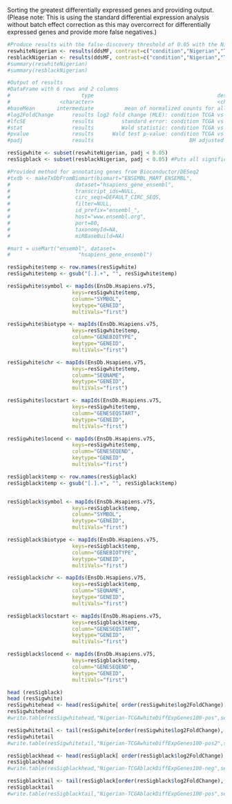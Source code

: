 
Sorting the greatest differentially expressed genes and providing output. (Please note: This is using the standard differential expression analysis without batch effect correction as this may overcorrect for differentially expressed genes and provide more false negatives.)
```r

#Produce results with the false-discovery threshold of 0.05 with the Nigerian patients in the numerator of the ratio and the TCGA patients in the denominator
reswhiteNigerian <- results(ddsMF, contrast=c("condition","Nigerian","TCGA_white"), alpha=0.05)
resblackNigerian <- results(ddsMF, contrast=c("condition","Nigerian","TCGA_black"), alpha=0.05)
#summary(reswhiteNigerian)
#summary(resblackNigerian)

#Output of results
#DataFrame with 6 rows and 2 columns
#                       type                                        description
#                <character>                                        <character>
#baseMean       intermediate          mean of normalized counts for all samples, average of the normalized count values, divided by the size factors, taken over all samples in the DESeqDataSet. 
#log2FoldChange      results log2 fold change (MLE): condition TCGA vs Nigerian, effect size estimate
#lfcSE               results         standard error: condition TCGA vs Nigerian
#stat                results         Wald statistic: condition TCGA vs Nigerian
#pvalue              results      Wald test p-value: condition TCGA vs Nigerian
#padj                results                               BH adjusted p-values

resSigwhite <- subset(reswhiteNigerian, padj < 0.05) 
resSigblack <- subset(resblackNigerian, padj < 0.05) #Puts all significantly differentially expressed genes into a table

#Provided method for annotating genes from Bioconductor/DESeq2
#txdb <- makeTxDbFromBiomart(biomart="ENSEMBL_MART_ENSEMBL",
#                     dataset="hsapiens_gene_ensembl",
#                     transcript_ids=NULL,
#                     circ_seqs=DEFAULT_CIRC_SEQS,
#                     filter=NULL,
#                     id_prefix="ensembl_",
#                     host="www.ensembl.org",
#                     port=80,
#                     taxonomyId=NA,
#                     miRBaseBuild=NA)

#mart = useMart("ensembl", dataset=
#                      "hsapiens_gene_ensembl")

resSigwhite$temp <- row.names(resSigwhite)
resSigwhite$temp <- gsub("[.].+", "", resSigwhite$temp)

resSigwhite$symbol <- mapIds(EnsDb.Hsapiens.v75,
                     keys=resSigwhite$temp,
                     column="SYMBOL",
                     keytype="GENEID",           
                     multiVals="first")

resSigwhite$biotype <- mapIds(EnsDb.Hsapiens.v75,
                     keys=resSigwhite$temp,
                     column="GENEBIOTYPE",
                     keytype="GENEID",           
                     multiVals="first")

resSigwhite$chr <- mapIds(EnsDb.Hsapiens.v75,
                     keys=resSigwhite$temp,
                     column="SEQNAME",
                     keytype="GENEID",           
                     multiVals="first")

resSigwhite$locstart <- mapIds(EnsDb.Hsapiens.v75,
                     keys=resSigwhite$temp,
                     column="GENESEQSTART",
                     keytype="GENEID",
                     multiVals="first")

resSigwhite$locend <- mapIds(EnsDb.Hsapiens.v75,
                     keys=resSigwhite$temp,
                     column="GENESEQEND",
                     keytype="GENEID",
                     multiVals="first")

resSigblack$temp <- row.names(resSigblack)
resSigblack$temp <- gsub("[.].+", "", resSigblack$temp)


resSigblack$symbol <- mapIds(EnsDb.Hsapiens.v75,
                     keys=resSigblack$temp,
                     column="SYMBOL",
                     keytype="GENEID",           
                     multiVals="first")

resSigblack$biotype <- mapIds(EnsDb.Hsapiens.v75,
                     keys=resSigblack$temp,
                     column="GENEBIOTYPE",
                     keytype="GENEID",           
                     multiVals="first")

resSigblack$chr <- mapIds(EnsDb.Hsapiens.v75,
                     keys=resSigblack$temp,
                     column="SEQNAME",
                     keytype="GENEID",           
                     multiVals="first")

resSigblack$locstart <- mapIds(EnsDb.Hsapiens.v75,
                     keys=resSigblack$temp,
                     column="GENESEQSTART",
                     keytype="GENEID",
                     multiVals="first")

resSigblack$locend <- mapIds(EnsDb.Hsapiens.v75,
                     keys=resSigblack$temp,
                     column="GENESEQEND",
                     keytype="GENEID",
                     multiVals="first")

head (resSigblack)
head (resSigwhite)
resSigwhitehead <- head(resSigwhite[ order(resSigwhite$log2FoldChange), ],10)
resSigwhitehead
#write.table(resSigwhitehead,"Nigerian-TCGAwhiteDiffExpGenes100-pos",sep="\t",row.names=TRUE)

resSigwhitetail <- tail(resSigwhite[order(resSigwhite$log2FoldChange), ],10)
resSigwhitetail
#write.table(resSigwhitetail,"Nigerian-TCGAwhiteDiffExpGenes100-pos2",sep="\t",row.names=TRUE)

resSigblackhead <- head(resSigblack[ order(resSigblack$log2FoldChange), ],10)
resSigblackhead
#write.table(resSigblackhead,"Nigerian-TCGAblackDiffExpGenes100-neg",sep="\t",row.names=TRUE)

resSigblacktail <- tail(resSigblack[order(resSigblack$log2FoldChange), ],10)
resSigblacktail
#write.table(resSigblacktail,"Nigerian-TCGAblackDiffExpGenes100-pos",sep="\t",row.names=TRUE)

```
